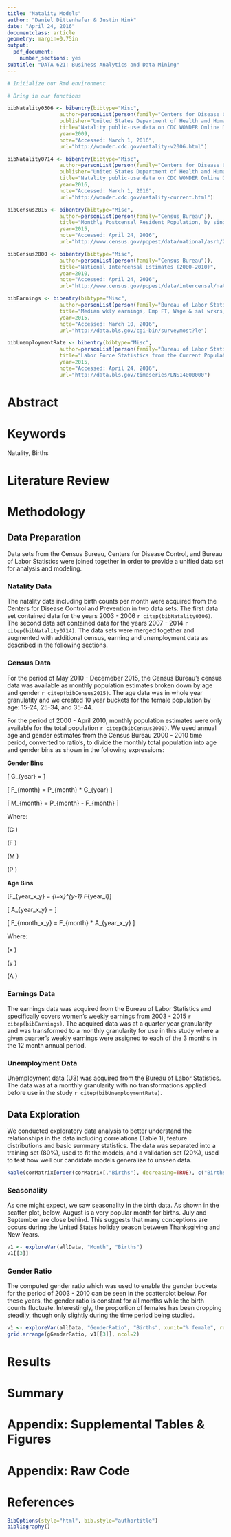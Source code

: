 ```yaml
---
title: "Natality Models"
author: "Daniel Dittenhafer & Justin Hink"
date: "April 24, 2016"
documentclass: article 
geometry: margin=0.75in
output: 
  pdf_document:
    number_sections: yes
subtitle: "DATA 621: Business Analytics and Data Mining"
---
```


```r
# Initialize our Rmd environment
```

```r
# Bring in our functions
```

```r
bibNatality0306 <- bibentry(bibtype="Misc",
                 author=personList(person(family="Centers for Disease Control and Prevention")),
                 publisher="United States Department of Health and Human Services (US DHHS)",
                 title="Natality public-use data on CDC WONDER Online Database for years 2003-2006 available March 2009",
                 year=2009,
                 note="Accessed: March 1, 2016",
                 url="http://wonder.cdc.gov/natality-v2006.html")

bibNatality0714 <- bibentry(bibtype="Misc",
                 author=personList(person(family="Centers for Disease Control and Prevention")),
                 publisher="United States Department of Health and Human Services (US DHHS)",
                 title="Natality public-use data on CDC WONDER Online Database for years 2007-2014 available February 2016",
                 year=2016,
                 note="Accessed: March 1, 2016",
                 url="http://wonder.cdc.gov/natality-current.html")

bibCensus2015 <- bibentry(bibtype="Misc",
                 author=personList(person(family="Census Bureau")),
                 title="Monthly Postcensal Resident Population, by single year of age, sex, race, and Hispanic origin",
                 year=2015,
                 note="Accessed: April 24, 2016",
                 url="http://www.census.gov/popest/data/national/asrh/2014/2014-nat-res.html")

bibCensus2000 <- bibentry(bibtype="Misc",
                 author=personList(person(family="Census Bureau")),
                 title="National Intercensal Estimates (2000-2010)",
                 year=2010,
                 note="Accessed: April 24, 2016",
                 url="http://www.census.gov/popest/data/intercensal/national/nat2010.html")

bibEarnings <- bibentry(bibtype="Misc",
                 author=personList(person(family="Bureau of Labor Statistics")),
                 title="Median wkly earnings, Emp FT, Wage & sal wrkrs, Women - LEU0252882700",
                 year=2015,
                 note="Accessed: March 10, 2016",
                 url="http://data.bls.gov/cgi-bin/surveymost?le")

bibUnemploymentRate <- bibentry(bibtype="Misc",
                 author=personList(person(family="Bureau of Labor Statistics")),
                 title="Labor Force Statistics from the Current Population Survey 2003-2015 - LNS14000000",
                 year=2015,
                 note="Accessed: April 24, 2016",
                 url="http://data.bls.gov/timeseries/LNS14000000")

```

# Abstract

# Keywords

Natality, Births

# Literature Review

# Methodology

## Data Preparation

Data sets from the Census Bureau, Centers for Disease Control, and Bureau of Labor Statistics were joined together in order to provide a unified data set for analysis and modeling. 

### Natality Data

The natality data including birth counts per month were acquired from the Centers for Disease Control and Prevention in two data sets. The first data set contained data for the years 2003 - 2006 `r citep(bibNatality0306)`. The second data set contained data for the years 2007 - 2014 `r citep(bibNatality0714)`. The data sets were merged together and augmented with additional census, earning and unemployment data as described in the following sections. 

### Census Data

For the period of May 2010 - Decemeber 2015, the Census Bureau's census data was available as monthly population estimates broken down by age and gender `r citep(bibCensus2015)`. The age data was in whole year granulatity and we
created 10 year buckets for the female population by age: 15-24, 25-34, and 35-44.

For the period of 2000 - April 2010, monthly population estimates were only available for the total population `r citep(bibCensus2000)`. We used annual age and gender estimates from the Census Bureau 2000 - 2010 time period, converted to ratio's, to divide the monthly total population into age and gender bins as shown in the following expressions:

**Gender Bins**

\[ G_{year} = \frac{F_{year}}{P_{year}} \]

\[ F_{month} = P_{month} * G_{year} \]

\[ M_{month} = P_{month} - F_{month}  \]

Where:

\(\quad G \quad \text{Gender Ratio}\)

\(\quad F \quad \text{Total females, TOT\_FEMALE} \)

\(\quad M \quad \text{Total males, TOT\_MALE} \)

\(\quad P \quad \text{Total population, TOT\_POP} \)


**Age Bins**

\[F_{year\_x\_y} = \sum_{i=x}^{y-1} F_{year\_i}\]

\[ A_{year\_x\_y} = \frac{F_{year\_x\_y}}{F_{year}}  \]

\[ F_{month\_x\_y} = F_{month} * A_{year\_x\_y}  \]

Where:

\(\quad x \quad \text{Lower age bound of bin} \)

\(\quad y \quad \text{Upper age bound of bin} \)

\(\quad A \quad \text{Age bin's ratio} \)

### Earnings Data

The earnings data was acquired from the Bureau of Labor Statistics and specifically covers women's weekly earnings from 2003 - 2015 `r citep(bibEarnings)`. The acquired data was at a quarter year granularity and was transformed to a monthly granularity for use in this study where a given quarter's weekly earnings were assigned to each of the 3 months in the 12 month annual period.

### Unemployment Data

Unemployment data (U3) was acquired from the Bureau of Labor Statistics. The data was at a monthly granularity with no transformations applied before use in the study `r citep(bibUnemploymentRate)`. 

## Data Exploration

We conducted exploratory data analysis to better understand the relationships in the data including correlations (Table 1), feature distributions and basic summary statistics. The data was separated into a training set (80%), used to fit the models, and a validation set (20%), used to test how well our candidate models generalize to unseen data.

```r
kable(corMatrix[order(corMatrix[,"Births"], decreasing=TRUE), c("Births")])
```

### Seasonality

As one might expect, we saw seasonality in the birth data. As shown in the scatter plot, below, August is a very popular month for births. July and September are close behind. This suggests that many conceptions are occurs during the United States holiday season between Thanksgiving and New Years.

```r
v1 <- exploreVar(allData, "Month", "Births")
v1[[3]]
```

### Gender Ratio

The computed gender ratio which was used to enable the gender buckets for the period of 2003 - 2010 can be seen in the scatterplot below. For these years, the gender ratio is constant for all months while the birth counts fluctuate. Interestingly, the proportion of females has been dropping steadily, though only slightly during the time period being studied.

```r
v1 <- exploreVar(allData, "GenderRatio", "Births", xunit="% female", rotateLabels=FALSE)
grid.arrange(gGenderRatio, v1[[3]], ncol=2)
```


# Results 

# Summary

# Appendix: Supplemental Tables & Figures

# Appendix: Raw Code

# References

```r
BibOptions(style="html", bib.style="authortitle")
bibliography()
```

